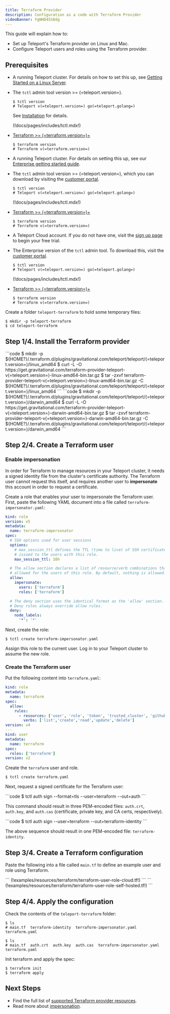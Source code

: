 ```yaml
---
title: Terraform Provider
description: Configuration as a code with Terraform Provider
videoBanner: YgNHD4SS8dg
---
```


This guide will explain how to:

- Set up Teleport's Terraform provider on Linux and Mac.
- Configure Teleport users and roles using the Terraform provider.

## Prerequisites

<Tabs>
<TabItem scope={["oss"]} label="Self-Hosted">

- A running Teleport cluster. For details on how to set this up, see [Getting
  Started on a Linux Server](../../getting-started/linux-server.mdx).

- The `tctl` admin tool version >= (=teleport.version=).

  ```code
  $ tctl version
  # Teleport v(=teleport.version=) go(=teleport.golang=)
  ```

  See [Installation](../../installation.mdx) for details.

  (!docs/pages/includes/tctl.mdx!)

- [Terraform >= (=terraform.version=)+](https://learn.hashicorp.com/tutorials/terraform/install-cli)

  ```code
  $ terraform version
  # Terraform v(=terraform.version=)
  ```

</TabItem>
<TabItem
  scope={["enterprise"]} label="Enterprise">

- A running Teleport cluster. For details on setting this up, see our
  [Enterprise getting started guide](../../enterprise/getting-started.mdx).

- The `tctl` admin tool version >= (=teleport.version=), which you can download
  by visiting the
  [customer portal](https://dashboard.gravitational.com/web/login).

  ```code
  $ tctl version
  # Teleport v(=teleport.version=) go(=teleport.golang=)
  ```

  (!docs/pages/includes/tctl.mdx!)

- [Terraform >= (=terraform.version=)+](https://learn.hashicorp.com/tutorials/terraform/install-cli)

  ```code
  $ terraform version
  # Terraform v(=terraform.version=)
  ```

</TabItem>
<TabItem scope={["cloud"]}
  label="Cloud">

- A Teleport Cloud account. If you do not have one, visit the
  [sign up page](https://goteleport.com/signup/) to begin your free trial.

- The Enterprise version of the `tctl` admin tool. To download this, visit
the [customer portal](https://dashboard.gravitational.com/web/login).

  ```code
  $ tctl version
  # Teleport v(=teleport.version=) go(=teleport.golang=)
  ```

  (!docs/pages/includes/tctl.mdx!)

- [Terraform >= (=terraform.version=)+](https://learn.hashicorp.com/tutorials/terraform/install-cli)

  ```code
  $ terraform version
  # Terraform v(=terraform.version=)
  ```

</TabItem>
</Tabs>


Create a folder `teleport-terraform` to hold some temporary files:

```code
$ mkdir -p teleport-terraform
$ cd teleport-terraform
```

## Step 1/4. Install the Terraform provider

<Tabs>
  <TabItem label="Linux">
  ```code
  $ mkdir -p ${HOME?}/.terraform.d/plugins/gravitational.com/teleport/teleport/(=teleport.version=)/linux_amd64
  $ curl -L -O https://get.gravitational.com/terraform-provider-teleport-v(=teleport.version=)-linux-amd64-bin.tar.gz
  $ tar -zxvf terraform-provider-teleport-v(=teleport.version=)-linux-amd64-bin.tar.gz -C ${HOME?}/.terraform.d/plugins/gravitational.com/teleport/teleport/(=teleport.version=)/linux_amd64
  ```
  </TabItem>

  <TabItem label="MacOS">
  ```code
  $ mkdir -p ${HOME?}/.terraform.d/plugins/gravitational.com/teleport/teleport/(=teleport.version=)/darwin_amd64
  $ curl -L -O https://get.gravitational.com/terraform-provider-teleport-v(=teleport.version=)-darwin-amd64-bin.tar.gz
  $ tar -zxvf terraform-provider-teleport-v(=teleport.version=)-darwin-amd64-bin.tar.gz -C ${HOME?}/.terraform.d/plugins/gravitational.com/teleport/teleport/(=teleport.version=)/darwin_amd64
  ```
  </TabItem>
</Tabs>

## Step 2/4. Create a Terraform user

### Enable impersonation

In order for Terraform to manage resources in your Teleport cluster, it needs a
signed identity file from the cluster's certificate authority. The Terraform user
cannot request this itself, and requires another user to **impersonate** this
account in order to request a certificate.

Create a role that enables your user to impersonate the Terraform user. First, paste
the following YAML document into a file called `terraform-impersonator.yaml`:

```yaml
kind: role
version: v5
metadata:
  name: terraform-impersonator
spec:
  # SSH options used for user sessions
  options:
    # max_session_ttl defines the TTL (time to live) of SSH certificates
    # issued to the users with this role.
    max_session_ttl: 10h

  # The allow section declares a list of resource/verb combinations that are
  # allowed for the users of this role. By default, nothing is allowed.
  allow:
    impersonate:
      users: ['terraform']
      roles: ['terraform']

  # The deny section uses the identical format as the 'allow' section.
  # Deny rules always override allow rules.
  deny:
    node_labels:
      '*': '*'
```

Next, create the role:

```code
$ tctl create terraform-impersonator.yaml
```

Assign this role to the current user. Log in to your Teleport cluster to assume
the new role.

### Create the Terraform user

Put the following content into `terraform.yaml`:

```yaml
kind: role
metadata:
  name: terraform
spec:
  allow:
    rules:
      - resources: ['user', 'role', 'token', 'trusted_cluster', 'github', 'oidc', 'saml']
        verbs: ['list','create','read','update','delete']
version: v4
---
kind: user
metadata:
  name: terraform
spec:
  roles: ['terraform']
version: v2
```

Create the `terraform` user and role.

```code
$ tctl create terraform.yaml
```

Next, request a signed certificate for the Terraform user:

<Tabs>
  <TabItem label="Self-Hosted" scope={["oss","enterprise"]}>
```code
$ tctl auth sign --format=tls --user=terraform --out=auth
```

This command should result in three PEM-encoded files: `auth.crt`, `auth.key`,
and `auth.cas` (certificate, private key, and CA certs, respectively).

</TabItem>
<TabItem label="Teleport Cloud" scope={["cloud"]}>
```code
$ tctl auth sign --user=terraform --out=terraform-identity
```

The above sequence should result in one PEM-encoded file: `terraform-identity`.

</TabItem>
</Tabs>

## Step 3/4. Create a Terraform configuration

Paste the following into a file called `main.tf` to define an example user and
role using Terraform.

<Tabs>
<TabItem scope={["cloud"]} label="Teleport Cloud">
```
(!examples/resources/terraform/terraform-user-role-cloud.tf!)
```
</TabItem>
<TabItem scope={["oss", "enterprise"]} label="Self-Hosted">
```
(!examples/resources/terraform/terraform-user-role-self-hosted.tf!)
```
</TabItem>
</Tabs>

## Step 4/4. Apply the configuration

Check the contents of the `teleport-terraform` folder:

<Tabs>
<TabItem scope={["cloud"]} label="Teleport Cloud">

```code
$ ls
# main.tf  terraform-identity  terraform-impersonator.yaml  terraform.yaml
```

</TabItem>
<TabItem scope={["oss", "enterprise"]} label="Self-Hosted">

```code
$ ls
# main.tf  auth.crt  auth.key  auth.cas  terraform-impersonator.yaml  terraform.yaml
```

</TabItem>
</Tabs>

Init terraform and apply the spec:

```code
$ terraform init
$ terraform apply
```

## Next Steps

- Find the full list of [supported Terraform provider resources](../reference/terraform-provider.mdx).
- Read more about [impersonation](../../access-controls/guides/impersonation.mdx).
